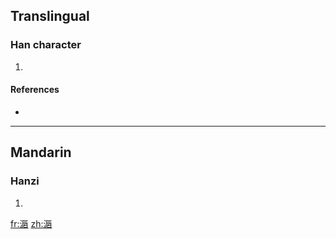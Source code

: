 ==Translingual==

===Han character===
{{Han char|rn=85|rad=水|as=10|sn=13|four=|canj=水一女口 (EMVR)}}

# {{defn|Han|sort=水10}}

====References====
* {{Han ref|kx=0643.241|hdz=31696.060|uh=6EE3|ud=28387}}

----

==Mandarin==

===Hanzi===
{{cmn-hanzi|pin=[[chún]] ([[chun2]]), [[xiū]] ([[xiu1]]), [[xiǔ]] ([[xiu3]])|wg=ch'un<sup>2</sup>, hsiu<sup>1</sup>, hsiu<sup>3</sup>}}

# {{defn|Mandarin|sort=水10}}

[[fr:滣]]
[[zh:滣]]